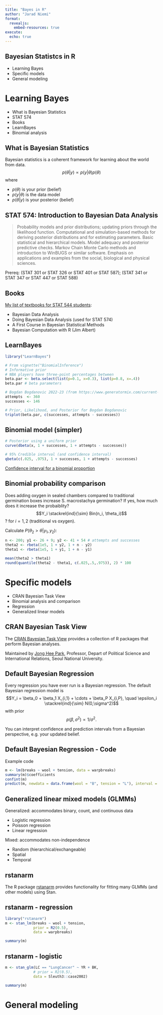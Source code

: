 ```yaml
---
title: "Bayes in R"
author: "Jarad Niemi"
format: 
  revealjs: 
    embed-resources: true
execute:
  echo: true
---
```


## Bayesian Statistcs in R

- Learning Bayes
- Specific models
- General modeling


# Learning Bayes

- What is Bayesian Statistics
- STAT 574
- Books
- LearnBayes
- Binomial analysis

## What is Bayesian Statistics

Bayesian statistics is a coherent framework for learning about the world from
data. 
$$p(\theta|y) \propto p(y|\theta)p(\theta)$$
where

- $p(\theta)$ is your prior (belief)
- $p(y|\theta)$ is the data model
- $p(\theta|y)$ is your posterior (belief)


## STAT 574: Introduction to Bayesian Data Analysis

> Probability models and prior distributions; updating priors through the likelihood function. Computational and simulation-based methods for deriving posterior distributions and for estimating parameters. Basic statistical and hierarchical models. Model adequacy and posterior predictive checks. Markov Chain Monte Carlo methods and introduction to WinBUGS or similar software. Emphasis on applications and examples from the social, biological and physical sciences. 

Prereq: (STAT 301 or STAT 326 or STAT 401 or STAT 587); (STAT 341 or STAT 347 or STAT 447 or STAT 588)

## Books

[My list of textbooks for STAT 544 students](https://www.jarad.me/courses/stat544/textbook.html):

- Bayesian Data Analysis 
- Doing Bayesian Data Analysis (used for STAT 574)
- A First Course in Bayesian Statistical Methods
- Bayesian Computation with R (Jim Albert)


## LearnBayes

```r
library("LearnBayes")

# From vignette("BinomialInference")
# Informative prior
# NBA players have three-point percentages between 
beta.par <- beta.select(list(p=0.1, x=0.3), list(p=0.8, x=.4)) 
beta.par # beta parameters

# Bogdan Bogdanovic 2022-23 (from https://www.generatormix.com/current-nba-player-generator)
attempts  <- 360 
successes <- 146

# Prior, Likelihood, and Posterior for Bogdan Bogdanovic
triplot(beta.par, c(successes, attempts - successes))
```

## Binomial model (simpler)

```r
# Posterior using a uniform prior
curve(dbeta(x, 1 + successes, 1 + attempts - successes))

# 95% Credible interval (and confidence interval)
qbeta(c(.025, .975), 1 + successes, 1 + attempts - successes)
```
[Confidence interval for a binomial proportion](https://en.wikipedia.org/wiki/Binomial_proportion_confidence_interval#Jeffreys_interval)

## Binomial probability comparison

Does adding oxygen in sealed chambers compared to traditional germination boxes increase S. macrostachya germination?
If yes, how much does it increase the probaiblity?
$$Y_i \stackrel{ind}{\sim} Bin(n_i, \theta_i)$$?
for $i=1,2$ (traditional vs oxygen).

Calculate $P(\theta_2 > \theta|y_1,y_2)$:
```r
n <- 200; y1 <- 26 + 9; y2 <- 41 + 54 # attempts and successes
theta2 <- rbeta(1e5, 1 + y2, 1 + n - y2)
theta1 <- rbeta(1e5, 1 + y1, 1 + n - y1)

mean(theta2 > theta1)
round(quantile(theta2 - theta1, c(.025,.5,.975)), 2) * 100
```





# Specific models

- CRAN Bayesian Task View
- Binomial analysis and comparison
- Regression
- Generalized linear models

## CRAN Bayesian Task View

The 
[CRAN Bayesian Task View](https://cran.r-project.org/web/views/Bayesian.html)
provides a collection of R packages that perform Bayesian analyses. 

Maintained by [Jong Hee Park](https://scholar.google.com/citations?user=AtT80EsAAAAJ&hl=en),
Professor, Depart of Political Science and International Relations, 
Seoul National University.

## Default Bayesian Regression 

Every regression you have ever run is a Bayesian regression. 
The default Bayesian regression model is 
$$Y_i = \beta_0 + \beta_1 X_{i,1} + \cdots + \beta_P X_{i,P}, \quad
\epsilon_i \stackrel{ind}{\sim} N(0,\sigma^2)$$
with prior
$$p(\beta,\sigma^2) \propto 1/\sigma^2.$$ 

You can interpret confidence and prediction intervals from a Bayesian 
perspective, e.g. your updated belief. 

## Default Bayesian Regression - Code

Example code
```r
m <- lm(breaks ~ wool + tension, data = warpbreaks)
summary(m)$coefficients
confint(m)
predict(m, newdata = data.frame(wool = "B", tension = "L"), interval = "prediction")
```


## Generalized linear mixed models (GLMMs)

Generalized: accommodates binary, count, and continuous data

- Logistic regression
- Poisson regression
- Linear regression

Mixed: accommodates non-independence

- Random (hierarchical/exchangeable)
- Spatial
- Temporal

## rstanarm

The R package 
[rstanarm](https://cran.r-project.org/web/packages/rstanarm/index.html)
provides functionality for fitting many GLMMs (and other models) using 
Stan. 


## rstanarm - regression

```r
library("rstanarm")
m <- stan_lm(breaks ~ wool + tension, 
             prior = R2(0.5), 
             data = warpbreaks)

```

```r
summary(m)
```


## rstanarm - logistic

```r
m <- stan_glm(LC == "LungCancer" ~ YR + BK, 
             # prior = R2(0.5), 
             data = Sleuth3::case2002)
```

```r
summary(m)
```


# General modeling



